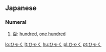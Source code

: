 ==Japanese==

===Numeral===
{{ja-noun|h|rom=hyaku}}

# [[百]]: [[hundred]], [[one hundred]]

[[lo:ひゃく]]
[[lt:ひゃく]]
[[hu:ひゃく]]
[[pl:ひゃく]]
[[pt:ひゃく]]